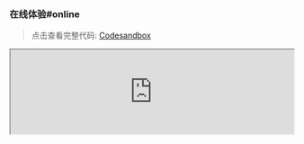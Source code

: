 

### 在线体验#online

> 点击查看完整代码: [Codesandbox](https://codesandbox.io/p/sandbox/page-spy-with-react-k3pzzt)

<iframe
  width="100%"
  src="https://codesandbox.io/embed/k3pzzt?view=editor+%2B+preview&module=%2Fpublic%2Findex.html"
  title="page-spy-with-react"
  allow="accelerometer; ambient-light-sensor; camera; encrypted-media; geolocation; gyroscope; hid; microphone; midi; payment; usb; vr; xr-spatial-tracking"
  sandbox="allow-forms allow-modals allow-popups allow-presentation allow-same-origin allow-scripts"
/>

### 接入使用#usage

#### 通过 script 引入#script-usage

##### 第一步#script-usage-step-1

在客户端的项目中加载 `<script>`:

```html
<!-- PageSpy SDK -->
<script crossorigin="anonymous" src="{deployUrl}/page-spy/index.min.js"></script>

<!-- 插件（非必须，但建议使用） -->
<script crossorigin="anonymous" src="{deployUrl}/plugin/data-harbor/index.min.js"></script>
<script crossorigin="anonymous" src="{deployUrl}/plugin/rrweb/index.min.js"></script>
```

##### 第二步#script-usage-step-2

初始化 PageSpy 和插件，可通过 [配置项]({VITE_SDK_BROWSER_REPO}) 自定义 SDK 的行为：

<blockquote>
  <details>
    <summary>引入的插件提供了哪些功能？</summary>
    <div>
      [DataHarborPlugin]({VITE_PLUGIN_DATA_HARBOR}) 和 [RRWebPlugin]({VITE_PLUGIN_RRWEB}) 两个插件，主要用于扩展 PageSpy 的能力：
      - **DataHarborPlugin**：PageSpy 本身仅支持在线模式，即调试期间客户端和调试端必须同时在线。DataHarborPlugin 让 PageSpy 实现了离线模式的调试，点击 [离线日志回放](./offline-log) 查看更多详细信息。
      - **RRWebPlugin**：记录用户操作轨迹，底层使用 [rrweb](https://github.com/rrweb-io/rrweb/blob/master/guide.zh_CN.md)。通常和 DataHarborPlugin 绑定在一起使用。

      你也可以通过 [开发插件](./plugins)，定制属于你自己的 PageSpy！
    </div>
  </details>
</blockquote>

```html
<script>
  window.$harbor = new DataHarborPlugin();
  window.$rrweb = new RRWebPlugin();

  [window.$harbor, window.$rrweb].forEach(p => {
    PageSpy.registerPlugin(p)
  })

  window.$pageSpy = new PageSpy();
</script>
```

#### 通过 ESM 引入#esm-usage

##### 第一步#esm-usage-step-1

:::code-group

```bash yarn
yarn add @huolala-tech/page-spy-browser @huolala-tech/page-spy-plugin-data-harbor @huolala-tech/page-spy-plugin-rrweb
```

```bash npm
npm install @huolala-tech/page-spy-browser @huolala-tech/page-spy-plugin-data-harbor @huolala-tech/page-spy-plugin-rrweb
```

:::

##### 第二步#esm-usage-step-2

```js
import PageSpy from '@huolala-tech/page-spy-browser';
import DataHarborPlugin from '@huolala-tech/page-spy-plugin-data-harbor';
import RRWebPlugin from '@huolala-tech/page-spy-plugin-rrweb';

window.$harbor = new DataHarborPlugin();
window.$rrweb = new RRWebPlugin();

[window.$harbor, window.$rrweb].forEach(p => {
  PageSpy.registerPlugin(p);
})

// ESM 模式下无法自动分析部署地址，因此必须手动配置以下参数
window.$pageSpy = new PageSpy({
  api: "{deployPath}",
  clientOrigin: "{deployUrl}"
});
```

以上就是在浏览器项目中接入 PageSpy 的全部流程，接入完成后点击顶部菜单 <Tooltip title="菜单默认隐藏，部署后可见" color="purple"><a href="javascript:void(0)">开始调试</a></Tooltip> 使用！

### 在框架中集成#framework

PageSpy 在 CodeSandbox 平台发布了与主流框架的接入指南，你可以前往在线体验：

- **React**：[CodeSandbox - PageSpy in React](https://codesandbox.io/p/sandbox/page-spy-with-react-k3pzzt)
- **Vue**：[CodeSandbox - PageSpy in Vue](https://codesandbox.io/p/sandbox/page-spy-with-vue-ft35qs)
- **Svelte**：[CodeSandbox - PageSpy in Svelte](https://codesandbox.io/p/sandbox/page-spy-with-svelte-p6mxd6)
- **Angular**：[CodeSandbox - PageSpy in Angular](https://codesandbox.io/p/sandbox/page-spy-with-angular-6wg3ps)
- **Nextjs**：[CodeSandbox - PageSpy in Nextjs](https://codesandbox.io/p/sandbox/page-spy-with-nextjs-5htxv5)
- **Nuxtjs**：[CodeSandbox - PageSpy in Nuxtjs](https://codesandbox.io/p/sandbox/page-spy-with-nuxtjs-8znq22)

### 使用浏览器插件#extension

PageSpy 提供浏览器插件，让你无需集成任何代码，即可在任何网页上使用 PageSpy！

是的，你没看错！通过 PageSpy 的浏览器插件你可以调试几乎所有网页！（少数设置了 CSP 策略的网站可能无法生效）

#### 安装#install-extension

- 前往 [Chrome 应用商店](https://chromewebstore.google.com/detail/pagespy/kpfigmbgeedkgnjnlpilghiffepahlmk) 一键安装，或者：
- 前往 [浏览器插件](https://github.com/HuolalaTech/page-spy-extension/tree/main/packages/online-pagespy-extension) 仓库，按照 README 文档手动安装。

#### 面板参数#extension-panel

<a href={extensionDesc} target="_blank">
  <img src={extensionDesc} />
</a>

<blockquote>
  <details>
    <summary>参考示例：调试百度</summary>
    <a href={debugBaidu} target="_blank">
      <img src={debugBaidu} />
    </a>
  </details>
</blockquote>